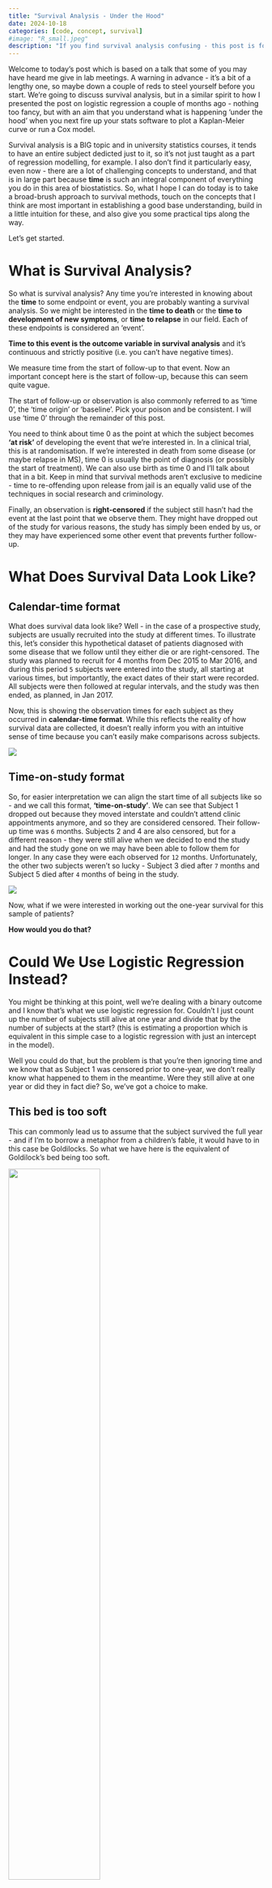 ```yaml
---
title: "Survival Analysis - Under the Hood"
date: 2024-10-18
categories: [code, concept, survival]
#image: "R_small.jpeg"
description: "If you find survival analysis confusing - this post is for you."
---
```


Welcome to today's post which is based on a talk that some of you may have heard me give in lab meetings. A warning in advance - it's a bit of a lengthy one, so maybe down a couple of reds to steel yourself before you start. We're going to discuss survival analysis, but in a similar spirit to how I presented the post on logistic regression a couple of months ago - nothing too fancy, but with an aim that you understand what is happening 'under the hood' when you next fire up your stats software to plot a Kaplan-Meier curve or run a Cox model.

Survival analysis is a BIG topic and in university statistics courses, it tends to have an entire subject dedicted just to it, so it's not just taught as a part of regression modelling, for example. I also don't find it particularly easy, even now - there are a lot of challenging concepts to understand, and that is in large part because **time** is such an integral component of everything you do in this area of biostatistics. So, what I hope I can do today is to take a broad-brush approach to survival methods, touch on the concepts that I think are most important in establishing a good base understanding, build in a little intuition for these, and also give you some practical tips along the way.

Let's get started.

# What is Survival Analysis?

So what is survival analysis? Any time you're interested in knowing about the **time** to some endpoint or event, you are probably wanting a survival analysis. So we might be interested in the **time to death** or the **time to development of new symptoms**, or **time to relapse** in our field. Each of these endpoints is considered an 'event'.

::: callout-important
**Time to this event is the outcome variable in survival analysis** and it's continuous and strictly positive (i.e. you can't have negative times).
:::

We measure time from the start of follow-up to that event. Now an important concept here is the start of follow-up, because this can seem quite vague.

::: callout-note
The start of follow-up or observation is also commonly referred to as 'time 0', the 'time origin' or 'baseline'. Pick your poison and be consistent. I will use 'time 0' through the remainder of this post.
:::

You need to think about time 0 as the point at which the subject becomes **'at risk'** of developing the event that we're interested in. In a clinical trial, this is at randomisation. If we're interested in death from some disease (or maybe relapse in MS), time 0 is usually the point of diagnosis (or possibly the start of treatment). We can also use birth as time 0 and I'll talk about that in a bit. Keep in mind that survival methods aren't exclusive to medicine - time to re-offending upon release from jail is an equally valid use of the techniques in social research and criminology.

Finally, an observation is **right-censored** if the subject still hasn't had the event at the last point that we observe them. They might have dropped out of the study for various reasons, the study has simply been ended by us, or they may have experienced some other event that prevents further follow-up.

# What Does Survival Data Look Like?

## Calendar-time format

What does survival data look like? Well - in the case of a prospective study, subjects are usually recruited into the study at different times. To illustrate this, let's consider this hypothetical dataset of patients diagnosed with some disease that we follow until they either die or are right-censored. The study was planned to recruit for 4 months from Dec 2015 to Mar 2016, and during this period `5` subjects were entered into the study, all starting at various times, but importantly, the exact dates of their start were recorded. All subjects were then followed at regular intervals, and the study was then ended, as planned, in Jan 2017.

Now, this is showing the observation times for each subject as they occurred in **calendar-time format**. While this reflects the reality of how survival data are collected, it doesn't really inform you with an intuitive sense of time because you can't easily make comparisons across subjects.

![](images/survival_calendar.png){fig-align="center"}

## Time-on-study format

So, for easier interpretation we can align the start time of all subjects like so - and we call this format, **'time-on-study'**. We can see that Subject 1 dropped out because they moved interstate and couldn't attend clinic appointments anymore, and so they are considered censored. Their follow-up time was `6` months. Subjects 2 and 4 are also censored, but for a different reason - they were still alive when we decided to end the study and had the study gone on we may have been able to follow them for longer. In any case they were each observed for `12` months. Unfortunately, the other two subjects weren't so lucky - Subject 3 died after `7` months and Subject 5 died after `4` months of being in the study.

![](images/survival_study.png){fig-align="center"}

Now, what if we were interested in working out the one-year survival for this sample of patients?

**How would you do that?**

# Could We Use Logistic Regression Instead?

You might be thinking at this point, well we're dealing with a binary outcome and I know that's what we use logistic regression for. Couldn't I just count up the number of subjects still alive at one year and divide that by the number of subjects at the start? (this is estimating a proportion which is equivalent in this simple case to a logistic regression with just an intercept in the model).

Well you could do that, but the problem is that you're then ignoring time and we know that as Subject 1 was censored prior to one-year, we don't really know what happened to them in the meantime. Were they still alive at one year or did they in fact die? So, we've got a choice to make.

## This bed is too soft

This can commonly lead us to assume that the subject survived the full year - and if I'm to borrow a metaphor from a children's fable, it would have to in this case be Goldilocks. So what we have here is the equivalent of Goldilock's bed being too soft.

![](images/goldi_soft.png){fig-align="center" width="60%"}

Under this assumption we would include Subject 1 in the proportion numerator and calculate the one-year survival as `3/5` or `60%` (we could also get that from a logistic regression model).

$$
\text{Survival (one-year)} = \frac{\text{3}}{\text{5}} = 60\%
$$

But there's something not quite right about that.

Unfortunately, Goldilocks doesn't sleep well.

## This bed is too hard

Well then, let's be conservative you might say, and assume Subject 1 has in fact died. In this case we would exclude them from the proportion numerator and calculate the one-year survival as `2/5` or `40%`. Can I suggest this is now the equivalent of Goldilock's bed being too hard, because we know Subject 1 was followed for a full 6 months - that must count for something surely?

![](images/goldi_hard.png){fig-align="center" width="60%"}

$$
\text{Survival (one-year)} = \frac{\text{2}}{\text{5}} = 40\%
$$

Poor Goldilocks still doesn't sleep well.

## Ahhh, just right

When you use survival methods, it in fact turns out that the probability of surviving in the entire year, taking into account censoring is `(4/5)x(2/3) = 53%`, somewhere in between `40` and `60%` - ahhh, Goldilocks has finally found the right bed.

![](images/goldi_ahh.png){fig-align="center" width="60%"}

$$
\text{Survival (one-year)} = \frac{\text{4}}{\text{5}} \times \frac{\text{2}}{\text{3}} = 53\%
$$ I will show you how to get to that number shortly.

## The take-home message

If everybody is observed for at least the same length of time of interest (e.g. 1 year), logistic regression could be used...

... but not if the duration of observation is less for some people.

# Probability In Survival Analysis Can Mean Different Things

Probabilities can be a little tricky in survival analysis because they are very context-dependent. We can talk about the **event probability density**. This effectively gives the probability distribution of survival times, which remember is the outcome in survival analysis. We can also talk about the **hazard**, which is the **instantaneous probability** or **risk** of experiencing the event. And then we can also talk about the **probability of survival**, which tells us how many people haven't experienced the event by same point in time.

::: callout-note
Think of a density function as the continuous analog to a frequency distribution for a discrete variable. An example of the latter might be the number after the roll of a dice, and we can represent the distribution of resulting 1's, 2's, 3's, 4's, 5's and 6's with a frequency histogram. Given that survival times are continuous in nature (i.e. they can take on *any* positive value - not just discrete values) we represent the distribution of survival times with a density function instead.
:::

## Questions - so many questions...

So, let me get you thinking about this by way of a thought exercise.

If I were to ask you about human mortality; then as a function of age, how would you draw or describe:

1.  The probability of death?

2.  The hazard of death?

3.  Survival?

Following from that:

1.  Is the probability of death greater at 80 or 100?

2.  Is the hazard of death greater at 80 or 100?

And finally:

**What's the difference!?**

## Some answers...hopefully

Ok, this is a little bit of a trick question, because it really hangs on semantics.

### Marginal probabilities of event 

When we talk about the probability of death we are referring to a probability density for death (as a function of age). This is where the area under the density curve (and while this involves a bit of calculus, you don't need to concern yourself with the details) adds up to `1` - that is everyone is certain to die eventually. In other words the sums of all possible probabilities of dying across all ages equals `1` - and that's what essentially defines a probability density function. So if you look at the following plot you will appreciate that the overall probability of death gradually increases until about `80` years than actually declines after that. So, in fact the most likely age to die at is about `80`, not `100`, and that's simply because fewer people are alive at `100` in the first place. This is what is known as a **'marginal'** probability of death.

![](images/prob_density){fig-align="center" width="40%"}

### Conditional probabilities of event

Now, the marginal probability of death is a different concept to the **hazard** of death. The hazard represents an instantaneous or **conditional** risk of the event happening. Looking at the commensurate hazard function, you will see that it increases exponentially. What this is saying is that the probability or risk that you die in the next year, increases the longer you remain alive. So, the risk of dying in the next year, **given** that you survived until `100` years is far, far, greater than than case for an `80` year old. These are conditional probabilities. In other words, the risk in the next instant of experiencing the event given you haven't yet experienced it.

![](images/prob_hazard){fig-align="center" width="40%"}

### Survival

And then finally the survival. This isn't difficult. We all die (don't thank me for cheering you up) - so the survival function eventually reaches `0`.

![](images/prob_survival){fig-align="center" width="40%"}

# Hazard Rates Are Fundamental To Survival Analysis

## Definition

Ok, so having some understanding of the hazard rate is really important in survival analysis. At a basic level, the hazard rate is like an incident rate - the number of new events that occur in a period of time divided by the number of people at risk of that event at the beginning of that period. But it gets a little more complicated because the hazard rate is actually the limiting case of that - the **instantaneous** event rate. In other words the probability that, given that a subject has survived up to some time `t`, that he or she has the event in the next infinitesimally small time interval, divided by the length of that interval - and we need to use calculus to be able to compute that. The hazard rate ranges from `0` (no risk of the event) to infinity (certain to experience the event) and over time, it can be constant, increase, decrease, or take some other non-monotonic pattern, which I'll show you in a moment.

The non-complicated, non-calculus formula for the hazard rate is shown below: Basically the hazard rate can be thought of as the number of events between time $t$ and $\delta t$, divided by the number of people at risk of the event at time $t$ - that gives a conditional probability of the event - and then we divide that by the length of the interval.

$$
h(t) = \lim_{\delta \text{t} \to 0} \frac{\left( \cfrac{ \text{number of events between time t and } (\text{t} + \delta \text{t})}{\text{number of people at risk at time t }} \right) } {\delta \text{t}}
$$

$$
= \lim_{\delta \text{t} \to 0} \frac{\text{conditional probability of event between time t and } (\text{t} + \delta \text{t})} {\delta \text{t}}
$$

## The hazard rate is related to the incident rate

Let me use a silly example to illustrate this idea of how the hazard rate is related to your run-of-the-mill incident rate. Let's think about the hazard of getting married at 20 years of age - perilous I might suggest. But jokes aside, how would you work this out? Well we could start by thinking in terms of the incident rate - in a nutshell, count up the number of people married between the ages of `20` and 21 and divide that by the number NOT already married at age `20`.

So, let's say we have `1000` people in a population of interest who still aren't married at age `20` and we follow them forward and see that `100` get married in the next year. The incident rate is then `100`/`1000` per year or `0.1` marriages per year.

![](images/hazard_20_yrs.1.png){fig-align="center"}

We could have actually considered a shorter time interval to work out the incident rate - let's now say `6` months instead of one year. Assuming marriages are evenly distributed then the incident rate is now `50`/`1000` per `6` months or `0.05` marriages per 1/2 year. 

![](images/hazard_20_yrs.2.png){fig-align="center"}

And we could even consider the incident rate in the forthcoming day, which would be `0.274`/`1000` per day or `0.000274` marriages per day. 

![](images/hazard_20_yrs.3.png){fig-align="center"}

So the incident rate differs in these three cases **only** because we are using different units of time. If we normalised the time period to one year in the second and third scenarios, then we would expect the same number of marriages over the year.

The point of all of this is really to show you that the hazard rate is a **limiting case of the incident rate**. As the time interval approaches zero, we essentially have an instantaneous estimate of the risk of the event at any point in time and this is what the hazard rate represents. It's not hard when you think about it.

## Some common hazard function shapes

Let's have a look at some of the more common hazard function shapes that we might encounter. The shape of the hazard function is determined by the underlying disease, physiological or physical process - so some of these are more realistic in biological systems and some more realistic in mechanical systems. 

### Constant (exponential)

The first example is of a constant hazard - so the **risk of failure at any point in time is the same**. This could apply to a light bulb and it could also apply to a healthy individual in a study. When the hazard function is constant we say the survival model is **exponential** and memoryless, in that the age of the subject has no bearing on the instantaneous risk of failure. Now, this is not the most realistic distribution for biological systems, because - taking a well-known quote from a textbook - "If human lifetimes were exponential there wouldn't be old or young people, just lucky or unlucky ones".

![](images/hazard_rate_constant.png){fig-align="center" width="80%"}

### Increasing (Weibull)

This is a monotone increasing hazard function. This is one of the more realistic shapes that we expect in the real world - basically as things age, they wear out and are more likely to fail. In industry, cars and batteries are good examples of this. Most biological systems also follow this profile - as humans it's why our life insurance premiums go up as we age. At `60` you've done well to have lived this long, but your short term prospects aren't as optimistic as they were at `20`, and the actuaries build this in to their company's insurance premiums. 

An example in a medical study might be the hazard of metastatic cancer patients, where the event of interest is death. As survival time increases for such a patient, and as the prognosis accordingly worsens, the patient’s potential for dying of the disease also increases.

![](images/hazard_rate_increasing.png){fig-align="center" width="80%"}

### Decreasing (Weibull)

But not everything wears out over time. This is an example of a monotone decreasing hazard. Many electronic systems actually become more robust over time - believe it or not. In other words, the instantaneous risk of failure tends to be higher earlier on and then subsides with time. So manufacturers can utilise that to their advantage by running the system for a period before shipping and if it passes, it's likely to be ok for the customer.

In medicine we might see this in patients recovering from major surgery, because the potential for dying after surgery usually decreases as the time after surgery increases.

![](images/hazard_rate_decreasing.png){fig-align="center" width="80%"}

### Increasing/Decreasing (lognormal)

Now we’re getting even more complex with a hazard function that can both increase and decrease. These kinds of shapes become increasingly difficult to generalise, but a specific example might be the hazard for tuberculosis patients since their potential for dying from the disease initially increases and then subsides.

![](images/hazard_rate_increase_decrease.png){fig-align="center" width="80%"}

### Bathtub

And then finally the 'bathtub' shaped hazard function, which I introduced to you before when talking about the risks of humans dying with age. In a general sense, this hazard function reflects the fact that some of the riskiest days of your life are those following birth, and then things start to settle down through and until mid-life.

But gradually, as you age, parts of your body start to wear out and your short-term risk begins to increase again - and if you manage to get to 80 for example, then your short-term risk of dying might be as high as it was during your first months of life.

![](images/hazard_rate_bathtub.png){fig-align="center" width="80%"}

# Time Scales

I just want to briefly touch on the idea of time scales. As I mentioned earlier the time origin is deﬁned as the time point at which individuals are first placed 'at risk' for the event occurring. But the choice of time origin should really be determined by clinical reasons and there are actually two time primary scales you can consider. By far the most common choice is to simply use time-on-study - so set time = `0` for example, from the point that a subject was diagnosed with a disease; had a surgical procedure; or was randomised into a clinical trial. And this makes sense because the outcome of interest can really only occur as the disease diagnosis or surgical procedure effectively places the subject 'at risk' of the outcome.

But in some cases, the distinction is less obvious and using age as the time scale can be more appropriate and actually make more sense. This is usually when you have outcomes of interest that are related more to ageing - e.g. the development of breast cancer, stroke, etc - because subjects may actually be at risk from a time earlier than when they became enrolled into the study. What we are basically suggesting here is that **subjects become 'at risk' of the disease from birth**.

So, when you are thinking about the design and analysis of your next time-to-event study, ask yourself when do subjects first become 'at risk' of this event? and on what scale is that underlying risk most likely to change?

## Time-on-study

I want to illustrate these ideas about time scales with a figure and a very simplified example. Let's assume this is some hazard function for death related to some fictitious disease. The risk of death related to this disease initially increases and then decreases over time. 
![](images/hazard_time_on_study_scale_overall.png){fig-align="center" width="80%"}

When we look at the hazard, it's a fairly safe bet that we would use time-on-study in this case, **because the hazard is going to primarily be a function of time since diagnosis more than a function of age**. And that's because **the subject becomes at risk of the outcome from the point of diagnosis**. So in this case we can expect subjects of any age to have a similar hazard. If we were to estimate a Cox model for example, the hazards are fairly consistent in shape across subjects, regardless of age (note that the intercepts might actually be different for different ages - gives rise to proportional hazards - but the shapes are consistent). In other words, an apples-to-apples comparison of the hazard function at any point in observation time.

![](images/hazard_time_on_study_scale_individual.png){fig-align="center" width="80%"}

## Age

But now let's assume that the same hazard is instead a function of age instead of time-on-study - for the sake of the exercise let's say the outcome is now a type of cancer and **you become 'at risk' of this cancer from birth**. So the risk of the outcome this time relates more to just getting older than it does to any other precursor event. 

![](images/hazard_age_scale_overall.png){fig-align="center" width="80%"}

In this case, if we were to use time-on-study as the time scale, we end up trying to compare hazard functions among age groups that are not consistent in shape on that time scale. So, the hazard for a `20` year old entering the study might be different to the hazard for a `60` year old entering the study. Now we are attempting an apples-to-oranges comparison of the hazard function at any point in observation time and that is less than ideal - instead, we're better off using age as the time scale on which to base our computations.

![](images/hazard_age_scale_individual.png){fig-align="center" width="80%"}

::: callout-important
When using age as the time scale for the analysis, age is automatically corrected for in the analysis and does not require specific covariate adjustment.
:::

# It's A Choose-Your-Own Survival Analysis Adventure

Alright, let's actually talk about some of the methods themselves. I think when people first look at survival analysis, they can find it confronting with the array of analysis approaches on offer. But the thing here to realise is that each of these is a tool for a particular job, and once you know that you can start to focus in on what method (or methods) best answer your research questions.

So, the three main forms of survival analysis are **non-parametric**, and that typically involves creating Kaplan-Meier curves; **semi-parametric**, and that pretty much revolves around the Cox model; and **fully parametric**, and here you have an assortment of statistical distributions for the survival times that you can choose from.

## Non-parametric (Kaplan-Meier estimator)

So, in statistics, what does non-parametric actually mean? Basically, we do not rely on any assumptions that the data are drawn from a given parametric family of probability distributions. So we're less interested or able to make inferences about the population and we're really only talking about the data that we actually have - the sample at hand. 

Now, in survival analysis, the Kaplan-Meier estimator is one such non-parametric approach to calculating the survival function. **We don't make any assumptions about the distribution of survival times in the population from which the sample was drawn.** So, it's just the empirical probability of surviving past certain times in the sample - and to that end it's main purpose is descriptive.

The Kaplan-Meier approach is NOT a modelling method, and it's really about visualising survival - and we can do this overall or commonly by splitting based on one important grouping variable, whether that be treatment or some other exposure variable (e.g. sex). Usually this a starting point in your survival analyses, and you'll go on and do some modelling, but sometimes a simple Kaplan-Meier curve is enough to do what you want.

Let's revisit that first example I showed you with the `5` patients, because it's a worthwhile exercise in understanding how the Kaplan-Meier estimator works out a probability of survival taking into account, censoring. It's a simple exercise with these data but with more complex datasets you obviously wouldn't do this manually.

So, we have our `5` patients and we want to plot the proportion surviving at every step over the study duration.

Remember that if we'd used logistic regression, then depending on how we defined our censored subject we could have ended up with a one-year survival of either `40` or `60%`, and in fact the correct one-year survival estimate is `53%`. How do we get that?

![](images/km_estimator.1.png){fig-align="center"}

So, we start at time `0` with `100%` survival and with all subjects at risk of the event.

We know that survival remains at `100%` until at least month `4` because everyone remains alive during that time.

But then Subject `5` dies at `4` months. So, this is the event we're interested in and the survival probability is **re-estimated** each time there is an event. How do we do that? Well, we multiply the **cumulative survival proportion** before the event by the **conditional survival proportion** just after the event - conditional because a subject must have survived at least until the event, to remain in the study after it. 

And if we do that, this time around it's a fairly straightforward multiplication of `1` x `4`/`5`, which gives `80%`. Note that censoring has not even entered into this calculation yet.

So the proportion surviving immediately after `4` months is `80%` and the number of people at risk of dying at this point is `4`.

![](images/km_estimator.2.png){fig-align="center"}

Now as we go along in the time line we see that Subject `1` is censored at `6` months and we indicate that with a mark at that time point. Note that the **survival estimate doesn't change** after `6` months, but the number of people at risk of dying now reduces by `1` to `3`.

![](images/km_estimator.3.png){fig-align="center"}

Now Subject `3` dies at `7` months. To re-estimate the survival this time we need to take just a little bit of extra care. The cumulative survival proportion immediately before `7` months is still `80%` but when we work out the conditional survival immediately after `7` months, the censoring of Subject `1` means that we now only have `2` people remaining alive (that we are certain about) out of the `3` potentially at risk, just prior to the death.

We then multiply those two survival proportions to give us the overall survival after `7` months. And that is `4` people out of `5` (`80%`) alive immediately prior to and `2` people out of `3` (`67%`) alive immediately after. The overall estimate of survival at `7` months is then `4`/`5` times `2`/`3` which gives us the `53%` we stated earlier.

Clearly this is a very simple case and you can appreciate how complicated this can get in larger datasets, but standard functions will take care of the calculations for you in whatever statistical package you're using.

![](images/km_estimator.4.png){fig-align="center"}

## Semi-parametric (Cox model)

If you want to estimate survival as a function of more than just one grouping variable, then you really need to look further afield than the Kaplan-Meier estimator and this is usually where people will turn to a Cox model. 

The Cox model is considered semi-parametric because there is both a non-parametric component and a fully parametric component. The **baseline hazard function is non-parametric** and is estimated directly from the sample data without any assumptions about the distribution of survival times. Because of this the hazard function in a Cox model can take on any shape you can imagine. This is both an advantage and a disadvantage - an advantage because the shape can be highly flexible, but a disadvantage because we don't actually get any information returned in terms of parameter estimates that tell us anything about what that shape looks like.

The **parametric part of the Cox model is to do with the effects of the predictors on the hazard function** - and these are assumed to be linearly related to the log of the hazard. The coefficient estimates we get out of a Cox model are exponentiated to give a hazard ratio which is just the ratio of two hazard rates.

Because we don't get any parameter estimates for the baseline hazard function, we aren't in a position to easily predict the absolute risk of an event, and so the strength of the Cox model is really in providing information about relative rather than absolute risks of the event occurring.

And finally because the hazard is empirical, you really shouldn't try to predict from a Cox model beyond the range of observable data that you have.

Ok, before we leave the Cox model, let's talk about The Elephant in the room - proportional hazards. This is probably the most important assumption that you need to keep in mind and one that you should really test for each time you run a Cox model.

The proportional hazards assumption basically requires that the hazard ratio is constant over time, or equivalently, that the hazard for one individual is proportional to the hazard for any other individual, and where the proportionality constant doesn't depend on time.

So if we look at the figure below - I have plotted hypothetical hazard functions for males (in blue) and females (in red) for the risk of some event. You'll note that the shapes are essentially the same but are scaled versions of one another. When proportional hazards hold, then we can take a ratio of the two hazard rates at any time point and that ratio should remain constant. And I've illustrated that here at two time points - $t1$ and $t2$. The difference in the hazards obviously varies but the ratio of the hazards at those two time points is the same. At time `1` a hazard rate of `3` for males and `2` for females gives a hazard ratio of `1.5` and similarly, at time `2`, a hazard rate of `0.75` for males and `0.5` for females, again gives a hazard ratio of `1.5`.

In reality, hazard rates are probably not going to be exactly proportional the entire time, but the aim is to make sure any departures from proportionality are minimal - otherwise this means the hazard ratio itself varies with time and this adds further complexity to your model.

![](images/prop_hazards.png){fig-align="center"}

## Parametric (exponential, Weibull, log-normal, etc)

Fully parametric survival models are essentially the same in concept and interpretation to the Cox model, barring a few structural differences. The main difference to the Cox model is that **the baseline hazard function is fully specified** in these models. In other words, the hazard function is assumed to follow a particular statistical distribution, and we looked at some of these before - monotone increasing, decreasing, lognormal, etc. And this then becomes a modelling choice that you have to make. You can never be certain that you've chosen the correct distribution but there are tools that you can use to guide your choice - theory should always be at the top of the list, but you can also do things like generate empirical hazards to see what their shape might look like, compare model fits via some fitting criteria like the AIC, and so on. If you get the distribution about right, these models are **more powerful** than their Cox counterparts.

Like Cox models, you get adjusted estimates of risk/survival. Unlike Cox models, you can estimate absolute risk of the event of interest, because you get a model parameter or parameters returned for that. Additionally, you're in a better position with these models to predict beyond the maximum follow-up time, because there is a specified distribution of survival times that is expected to follow that of the population. But that comes with the usual caveat of always be careful about extrapolating beyond the range of your data.

# Extensions

And to end, some rabbit-holes that you can go down in your survival analysis endeavours:

-   Time-dependent covariates:
    - The value of the covariate (e.g. treatment, weight, etc) changes over time, but it's effect remains constant (i.e. the HR doesn't change).
-   Time-dependent coefficients:
    - The value of the covariate doesn’t change over time, but it's effect does (i.e. the HR varies over time).
-   Flexible parametric models:
    - Include splines on the log baseline hazard to allow even more flexibility in hazard function shapes (**I am becoming a huge advocate of these**).
-   Competing risks:
    - Explicitly account for other events that 'compete' with our primary event of interest.
-   Recurrent events/frailties (clustering)
    - More than one event per person/groups of people with shared characteristics.

# Summary

Remember how I said Survival Analysis was a BIG subject! 

If you ever struggled with the fundamentals, I hope today's post has helped to clarify some of these ideas. There is a really good book on the topic that I can recommend if you want to do some more reading. It is comprehensive enough, yet I think gets the message across without the use of complicated theory and formulae. 

![](images/surv_text.jpeg){fig-align="center" width="30%"}

Until next time - may your models actually reflect reality.

(Most figures in today's post created with [BioRender.com](https://www.biorender.com/)).
